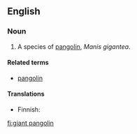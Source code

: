 {{wikipedia|pangolin}}
==English==

===Noun===
{{en-noun|head=[[giant]] [[pangolin]]}}

# A species of [[pangolin]], ''Manis gigantea''.

====Related terms====
* [[pangolin]]

====Translations====
{{trans-top|species}}
* Finnish: {{t-|fi|jättiläismuurahaiskäpy}}
{{trans-mid}}
{{trans-bottom}}

[[fi:giant pangolin]]